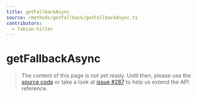 ```yaml
---
title: getFallbackAsync
source: /methods/getFallback/getFallbackAsync.ts
contributors:
  - fabian-hiller
---
```


# getFallbackAsync

> The content of this page is not yet ready. Until then, please use the [source code](https://github.com/fabian-hiller/valibot/blob/main/library/src/methods/getFallback/getFallbackAsync.ts) or take a look at [issue #287](https://github.com/fabian-hiller/valibot/issues/287) to help us extend the API reference.
